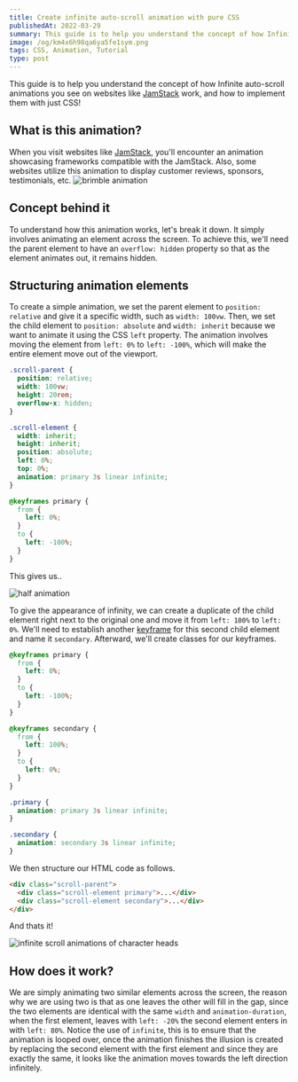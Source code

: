 ```yaml
---
title: Create infinite auto-scroll animation with pure CSS
publishedAt: 2022-03-29
summary: This guide is to help you understand the concept of how Infinite auto-scroll animations you see on websites like JamStack work, and how to implement them with just CSS!.
image: /og/km4x6h98qa6ya5fe1sym.png
tags: CSS, Animation, Tutorial
type: post
---
```


This guide is to help you understand the concept of how Infinite auto-scroll animations you see on websites like [JamStack](https://jamstack.org/) work,
and how to implement them with just CSS!

## What is this animation?
When you visit websites like [JamStack](https://jamstack.org/), you'll encounter an animation showcasing frameworks compatible with the JamStack.
Also, some websites utilize this animation to display customer reviews, sponsors, testimonials, etc.
![brimble animation](https://dev-to-uploads.s3.amazonaws.com/uploads/articles/xc6zt1o0e8d4krvdvk6b.gif)
## Concept behind it
To understand how this animation works, let's break it down. It simply involves animating an element across the screen.
To achieve this, we'll need the parent element to have an `overflow: hidden` property so that as the element animates out, it remains hidden.

## Structuring animation elements
To create a simple animation, we set the parent element to `position: relative` and give it a specific width, such as `width: 100vw`.
Then, we set the child element to `position: absolute` and `width: inherit` because we want to animate it using the CSS `left` property.
The animation involves moving the element from `left: 0%` to `left: -100%`, which will make the entire element move out of the viewport.

```css
.scroll-parent {
  position: relative;
  width: 100vw;
  height: 20rem;
  overflow-x: hidden;
}

.scroll-element {
  width: inherit;
  height: inherit;
  position: absolute;
  left: 0%;
  top: 0%;
  animation: primary 3s linear infinite;
}

@keyframes primary {
  from {
    left: 0%;
  }
  to {
    left: -100%;
  }
}
```

This gives us..

![half animation](https://dev-to-uploads.s3.amazonaws.com/uploads/articles/svlh5qbrlowt0hs1m36k.gif)

To give the appearance of infinity, we can create a duplicate of the child element right next to the original one and move it from `left: 100%` to `left: 0%`.
We'll need to establish another [keyframe](https://developer.mozilla.org/en-US/docs/Web/CSS/@keyframes) for this second child element and name it `secondary`. Afterward, we'll create classes for our keyframes.

```css
@keyframes primary {
  from {
    left: 0%;
  }
  to {
    left: -100%;
  }
}

@keyframes secondary {
  from {
    left: 100%;
  }
  to {
    left: 0%;
  }
}

.primary {
  animation: primary 3s linear infinite;
}

.secondary {
  animation: secondary 3s linear infinite;
}
```

We then structure our HTML code as follows.

```html
<div class="scroll-parent">
  <div class="scroll-element primary">...</div>
  <div class="scroll-element secondary">...</div>
</div>
```

And thats it!

![infinite scroll animations of character heads](https://dev-to-uploads.s3.amazonaws.com/uploads/articles/ce58kt2yvj7jyst1sl69.gif)

## How does it work?
We are simply animating two similar elements across the screen, the reason why we are using two is that as one leaves the other will fill in the gap,
since the two elements are identical with the same `width` and `animation-duration`, when the first element, leaves with `left: -20%` the second element enters in with `left: 80%`.
Notice the use of `infinite`, this is to ensure that the animation is looped over, once the animation finishes the illusion is created by replacing the second element with the first element and since they are exactly the same, it looks like the animation moves towards the left direction infinitely.

<RepositoryCard name="css-animation-auto-scroll" />

